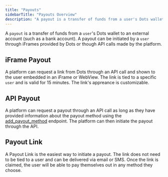 ```yaml
---
title: "Payouts"
sidebarTitle: "Payouts Overview"
description: "A payout is a transfer of funds from a user's Dots wallet to an external account (such as a bank account). A payout can be initiated by a user through iFrames provided by Dots or though API calls made by the platform."
---
```


A `payout` is a transfer of funds from a `user`'s Dots wallet to an external account (such as a bank account). A payout can be initiated by a `user` through iFrames provided by Dots or though API calls made by the platform.

## iFrame Payout

A platform can request a link from Dots through an API call and shown to the user embedded in an iFrame or WebView. The link is tied to a specific `user` and is valid for 15 minutes. The link's appreance is customizable.

## API Payout

A platform can request a payout through an API call as long as they have provided information about the payout method using the [add_payout_method](/api#tag/users/paths/~1api~1users~1wallet~1add%5Fpayout%5Fmethod/post) endpoint. The platform can then initiate the payout through the API.

## Payout Link

A Payout Link is the easiest way to initiate a payout. The link does not need to be tied to a user and can be delivered via email or SMS. Once the link is claimed, the user will be able to pay themselves out in any method they choose.
